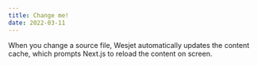```yaml
---
title: Change me!
date: 2022-03-11
---
```


When you change a source file, Wesjet automatically updates the content cache, which prompts Next.js to reload the content on screen.

